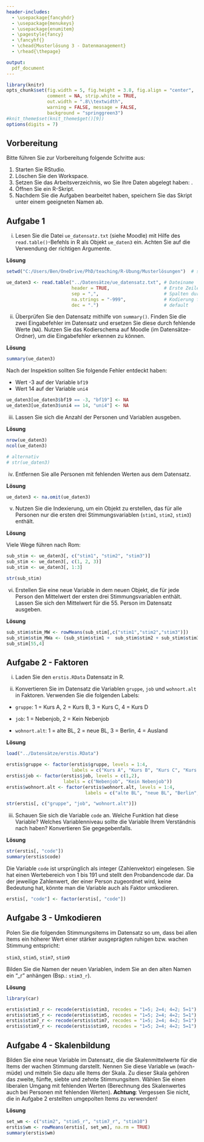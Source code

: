 ```yaml
---
header-includes:
  - \usepackage{fancyhdr}
  - \usepackage{menukeys}
  - \usepackage{enumitem}
  - \pagestyle{fancy}
  - \fancyhf{}
  - \chead{Musterlösung 3 - Datenmanagement}
  - \rhead{\thepage}

output:
  pdf_document
---
```


```r
library(knitr)
opts_chunk$set(fig.width = 5, fig.height = 3.8, fig.align = "center", 
               comment = NA, strip.white = TRUE, 
               out.width = ".8\\textwidth",
               warning = FALSE, message = FALSE, 
               background = "springgreen3")
#knit_theme$set(knit_theme$get()[9])
options(digits = 7)
```

## Vorbereitung

Bitte führen Sie zur Vorbereitung folgende Schritte aus:

1.  Starten Sie RStudio.
2.  Löschen Sie den Workspace. 
3.  Setzen Sie das Arbeitsverzeichnis, wo Sie Ihre Daten abgelegt haben: \menu{Session > Set Working Directory > Choose Directory}.
3.  Öffnen Sie ein R-Skript.
4.  Nachdem Sie die Aufgaben bearbeitet haben, speichern Sie das Skript unter einem geeigneten Namen ab.

## Aufgabe 1

(i) Lesen Sie die Datei `ue_datensatz.txt` (siehe Moodle) mit Hilfe des `read.table()`-Befehls in R als Objekt `ue_daten3` ein. Achten Sie auf die Verwendung der richtigen Argumente.

**Lösung**

```r
setwd("C:/Users/Ben/OneDrive/PhD/teaching/R-Übung/Musterlösungen")  # set wd in source file location
```

```r
ue_daten3 <- read.table("../Datensätze/ue_datensatz.txt", # Dateiname
                        header = TRUE,                    # Erste Zeile enthält Variablennamen 
                        sep = ",",                        # Spalten durch Kommata getrennt
                        na.strings = "-999",              # Kodierung fehlender Werte
                        dec = ".")                        # default
```

(ii) Überprüfen Sie den Datensatz mithilfe von `summary()`. Finden Sie die zwei Eingabefehler im Datensatz und ersetzen Sie diese durch fehlende Werte (`NA`). Nutzen Sie das Kodierschema auf Moodle (im Datensätze-Ordner), um die Eingabefehler erkennen zu können.

**Lösung**

```r
summary(ue_daten3)
```

Nach der Inspektion sollten Sie folgende Fehler entdeckt haben:

* Wert -3 auf der Variable `bf19`
* Wert 14 auf der Variable `uni4`

```r
ue_daten3[ue_daten3$bf19 == -3, "bf19"] <- NA
ue_daten3[ue_daten3$uni4 == 14, "uni4"] <- NA
```

(iii) Lassen Sie sich die Anzahl der Personen und Variablen ausgeben. 

**Lösung**

```r
nrow(ue_daten3)
ncol(ue_daten3)

# alternativ
# str(ue_daten3)
```

(iv) Entfernen Sie alle Personen mit fehlenden Werten aus dem Datensatz. 

**Lösung**

```r
ue_daten3 <- na.omit(ue_daten3)
```

(v) Nutzen Sie die Indexierung, um ein Objekt zu erstellen, das für alle Personen nur die ersten drei Stimmungsvariablen (`stim1`, `stim2`, `stim3`) enthält. 

**Lösung**

Viele Wege führen nach Rom:

```r
sub_stim <- ue_daten3[, c("stim1", "stim2", "stim3")]
sub_stim <- ue_daten3[, c(1, 2, 3)]
sub_stim <- ue_daten3[, 1:3]

str(sub_stim)
```

(vi) Erstellen Sie eine neue Variable in dem neuen Objekt, die für jede Person den Mittelwert der ersten drei Stimmungsvariablen enthält. Lassen Sie sich den Mittelwert für die 55. Person im Datensatz ausgeben.

**Lösung**

```r
sub_stim$stim_MW <- rowMeans(sub_stim[,c("stim1","stim2","stim3")])
sub_stim$stim_MWa <- (sub_stim$stim1 +  sub_stim$stim2 + sub_stim$stim3)/3 # Alternatve Möglichkeit, gerade bei vielen Items aber nicht zu empfehlen.
sub_stim[55,4]
```

## Aufgabe 2 - Faktoren

(i) Laden Sie den `erstis.RData` Datensatz in R.

(ii) Konvertieren Sie im Datensatz die Variablen `gruppe`, `job` und `wohnort.alt` in Faktoren. Verwenden Sie die folgenden Labels: 

+ `gruppe`: 1 = Kurs A, 2 = Kurs B, 3 = Kurs C, 4 = Kurs D

+ `job`: 1 = Nebenjob, 2 = Kein Nebenjob

+ `wohnort.alt`: 1 = alte BL, 2 = neue BL, 3 = Berlin, 4 = Ausland

**Lösung**

```r
load("../Datensätze/erstis.RData")
```


```r
erstis$gruppe <- factor(erstis$gruppe, levels = 1:4,
                        labels = c("Kurs A", "Kurs B", "Kurs C", "Kurs D"))
erstis$job <- factor(erstis$job, levels = c(1,2), 
                     labels = c("Nebenjob", "Kein Nebenjob"))
erstis$wohnort.alt <- factor(erstis$wohnort.alt, levels = 1:4, 
                             labels = c("alte BL", "neue BL", "Berlin", "Ausland"))

str(erstis[, c("gruppe", "job", "wohnort.alt")])
```


(iii) Schauen Sie sich die Variable `code` an. Welche Funktion hat diese Variable? Welches Variablenniveau sollte die Variable Ihrem Verständnis nach haben? Konvertieren Sie gegegebenfalls.

**Lösung**

```r
str(erstis[, "code"])
summary(erstis$code)
```
Die Variable `code` ist ursprünglich als integer (Zahlenvektor) eingelesen. Sie hat einen Wertebereich von 1 bis 191 und stellt den Probandencode dar. Da der jeweilige Zahlenwert, der einer Person zugeordnet wird, keine Bedeutung hat, könnte man die Variable auch als Faktor umkodieren.

```r
erstis[, "code"] <- factor(erstis[, "code"])
```



## Aufgabe 3 - Umkodieren

Polen Sie die folgenden Stimmungsitems im Datensatz so um, dass bei allen Items ein höherer Wert einer stärker ausgeprägten ruhigen bzw. wachen Stimmung entspricht:

`stim3`, `stim5`, `stim7`, `stim9`

Bilden Sie die Namen der neuen Variablen, indem Sie an den alten Namen ein "_r"
anhängen (Bsp.: `stim3_r`).

**Lösung**

```r
library(car)

erstis$stim3_r <- recode(erstis$stim3, recodes = "1=5; 2=4; 4=2; 5=1")
erstis$stim5_r <- recode(erstis$stim5, recodes = "1=5; 2=4; 4=2; 5=1")
erstis$stim7_r <- recode(erstis$stim7, recodes = "1=5; 2=4; 4=2; 5=1")
erstis$stim9_r <- recode(erstis$stim9, recodes = "1=5; 2=4; 4=2; 5=1")
```

## Aufgabe 4 - Skalenbildung

Bilden Sie eine neue Variable im Datensatz, die die Skalenmittelwerte für die Items der
wachen Stimmung darstellt. Nennen Sie diese Variable `wm` (wach-müde) und mitteln Sie
dazu alle Items der Skala. Zu dieser Skala gehören das zweite, fünfte, siebte und zehnte Stimmungsitem. Wählen Sie einen liberalen Umgang mit fehlenden Werten (Berechnung des Skalenwertes auch bei Personen mit fehlenden Werten).
**Achtung**: Vergessen Sie nicht, die in Aufgabe 2 erstellten umgepolten Items zu verwenden!

**Lösung**

```r
set_wm <- c("stim2", "stim5_r", "stim7_r", "stim10")
erstis$wm <- rowMeans(erstis[, set_wm], na.rm = TRUE)
summary(erstis$wm)

```






















